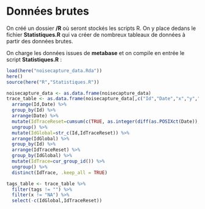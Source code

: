 # Données brutes

On créé un dossier **/R** où seront stockés les scripts R. On y place dedans le fichier **Statistiques.R** qui va créer de nombreux tableaux de données à partir des données brutes.


On charge les données issues de **metabase** et on compile en entrée le script **Statistiques.R** :
```r
load(here("noisecapture_data.Rda"))
here()
source(here("R","Statistiques.R"))
```

```r
noisecapture_data <- as.data.frame(noisecapture_data)
trace_table <- as.data.frame(noisecapture_data[,c("Id","Date","x","y","leq_mean","tags")]) %>%
  arrange(Id,Date) %>%
  group_by(Id) %>%
  arrange(Date) %>%
  mutate(IdTraceReset=cumsum(c(TRUE, as.integer(diff(as.POSIXct(Date)), units = "secs") >= 2L))) %>%
  ungroup() %>%
  mutate(IdGlobal=str_c(Id,IdTraceReset)) %>%
  arrange(IdGlobal) %>%
  group_by(Id) %>%
  arrange(IdTraceReset) %>%
  group_by(IdGlobal) %>%
  mutate(IdTrace=cur_group_id()) %>%
  ungroup() %>%
  distinct(IdTrace, .keep_all = TRUE)

tags_table <- trace_table %>%
  filter(tags != "") %>%
  filter(x != "NA") %>%
  select(-c(IdGlobal,IdTraceReset))
```